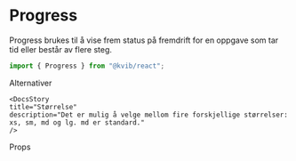 
<Meta of={ProgressStories} />

# Progress

Progress brukes til å vise frem status på fremdrift for en oppgave som tar tid eller består av flere steg.

```jsx
import { Progress } from "@kvib/react";
```

<DocsHeading>Alternativer</DocsHeading>

<DocsContainer>

    <DocsStory
    title="Størrelse"
    description="Det er mulig å velge mellom fire forskjellige størrelser: xs, sm, md og lg. md er standard."
    />

</DocsContainer>

<DocsHeading>Props</DocsHeading>

<Canvas of={ProgressStories.Progress} />
<Controls of={ProgressStories.Progress} />
